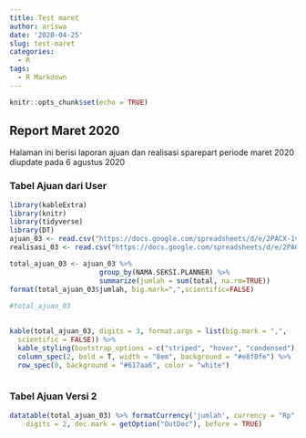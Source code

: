 ```yaml
---
title: Test maret
author: ariswa
date: '2020-04-25'
slug: test-maret
categories:
  - R
tags:
  - R Markdown
---
```


```r
knitr::opts_chunk$set(echo = TRUE)
```
## Report Maret 2020  
Halaman ini berisi laporan ajuan dan realisasi sparepart periode maret 2020  diupdate pada 6 agustus 2020

### Tabel Ajuan dari User  


```r
library(kableExtra)
library(knitr)
library(tidyverse)
library(DT)
ajuan_03 <- read.csv("https://docs.google.com/spreadsheets/d/e/2PACX-1vQyzWENYo8j5mtMAgH04yoJ3ams0FdmeRrk5FikO93jq6g3__7iCm-c5nX9dP2WScA_h2Q_lOEFGOZU/pub?gid=0&single=true&output=csv")
realisasi_03 <- read.csv("https://docs.google.com/spreadsheets/d/e/2PACX-1vRmL2ZS3_Ai5yg9v55ZPIorZxTtZSuYApa4Ti2ut0i3FfBGb9Hr624WJidDWQalyWPWdGRzXiJtosLj/pub?gid=0&single=true&output=csv")

total_ajuan_03 <- ajuan_03 %>% 
                      group_by(NAMA.SEKSI.PLANNER) %>%
                      summarize(jumlah = sum(total, na.rm=TRUE))
format(total_ajuan_03$jumlah, big.mark=",",scientific=FALSE)                      
                                            
#total_ajuan_03
                    
```
```r
kable(total_ajuan_03, digits = 3, format.args = list(big.mark = ",", 
  scientific = FALSE)) %>%
  kable_styling(bootstrap_options = c("striped", "hover", "condensed"), full_width = F, position = "left", font_size = 10, fixed_thead = T) %>% 
  column_spec(2, bold = T, width = "8em", background = "#e8f0fe") %>%
  row_spec(0, background = "#617aa6", color = "white")



```
  
### Tabel Ajuan Versi 2  
```r
datatable(total_ajuan_03) %>% formatCurrency('jumlah', currency = "Rp", interval = 3, mark = ",", 
    digits = 2, dec.mark = getOption("OutDec"), before = TRUE)
```